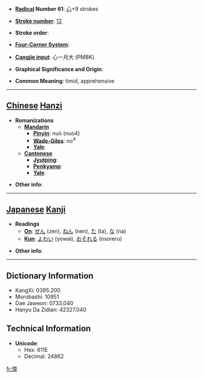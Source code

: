 * '''[[Wiktionary:Chinese radical index| Radical]] Number 61''': [[Wiktionary:Chinese radical index 心|心]]+9 strokes

* '''[[Wiktionary:Chinese total strokes index|Stroke number]]''': [[Wiktionary:Chinese total strokes index 12|12]]

* '''Stroke order''': 

* '''[[Wiktionary:Chinese four corner index|Four-Corner System]]''': 

* '''[[Wiktionary:Chinese Cangjie index|Cangjie input]]''': 心一月大 (PMBK)

* '''Graphical Significance and Origin''': 

* '''Common Meaning''': timid, apprehensive

----

== [[Chinese]] [[Hanzi]] ==

* '''Romanizations'''
** '''[[Mandarin]]'''
*** '''[[Pinyin]]''': nuò (nuo4)
*** '''[[Wade-Giles]]''': no<sup>4</sup>
*** '''[[Yale]]''': 
** '''[[Cantonese]]'''
*** '''[[Jyutping]]''':
*** '''[[Penkyamp]]''': 
*** '''[[Yale]]''': 

* '''Other info''': 

----

== [[Japanese]] [[Kanji]] ==

* '''Readings'''
** '''[[On]]''': [[ぜん]] (zen), [[ねん]] (nen), [[た]] (ta), [[な]] (na)
** '''[[Kun]]''': [[よわい]] (yowai), [[おそれる]] (osoreru)

* '''Other info''':  

----

== Dictionary Information ==

* KangXi: 0395.200
* Morobashi: 10951
* Dae Jaweon: 0733.040
* Hanyu Da Zidian: 42327.040

== Technical Information ==

* '''Unicode''':
** Hex: 611E
** Decimal: 24862

[[fr:愞]]